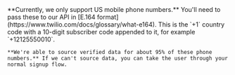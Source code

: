 
<Admonition type="info" title="Supported Phone Numbers">
    **Currently, we only support US mobile phone numbers.** You'll need to pass these to our API in [E.164 format](https://www.twilio.com/docs/glossary/what-e164). This is the `+1` country code with a 10-digit subscriber code appended to it, for example `+12125550010`.
    
    **We're able to source verified data for about 95% of these phone numbers.** If we can't source data, you can take the user through your normal signup flow.
</Admonition>
